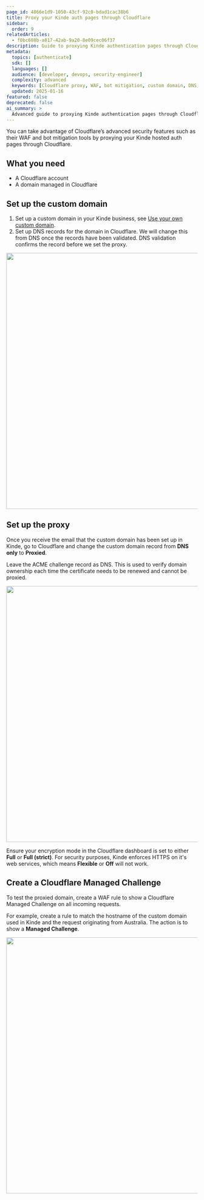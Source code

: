 ```yaml
---
page_id: 4866e1d9-1050-43cf-92c0-bdad1cac38b6
title: Proxy your Kinde auth pages through Cloudflare
sidebar:
  order: 9
relatedArticles:
  - f0bc688b-a817-42ab-9a20-8e09cec06f37
description: Guide to proxying Kinde authentication pages through Cloudflare to leverage advanced security features like WAF and bot mitigation.
metadata:
  topics: [authenticate]
  sdk: []
  languages: []
  audience: [developer, devops, security-engineer]
  complexity: advanced
  keywords: [Cloudflare proxy, WAF, bot mitigation, custom domain, DNS, SSL, security]
  updated: 2025-01-16
featured: false
deprecated: false
ai_summary: >
  Advanced guide to proxying Kinde authentication pages through Cloudflare for enhanced security features including WAF and bot mitigation.
---
```


You can take advantage of Cloudflare’s advanced security features such as their WAF and bot mitigation tools by proxying your Kinde hosted auth pages through Cloudflare.

## What you need

- A Cloudflare account
- A domain managed in Cloudflare

## Set up the custom domain

1. Set up a custom domain in your Kinde business, see [Use your own custom domain](/build/domains/pointing-your-domain/).
2. Set up DNS records for the domain in Cloudflare. We will change this from DNS once the records have been validated. DNS validation confirms the record before we set the proxy.

<img
  src="https://imagedelivery.net/skPPZTHzSlcslvHjesZQcQ/11ab78a6-3b68-4424-2228-b45806f1a400/public"
  alt=""
  width="672px"
  height="auto"
  fetchpriority="low"
  loading="lazy"
  decoding="async"
/>

## Set up the proxy

Once you receive the email that the custom domain has been set up in Kinde, go to Cloudflare and change the custom domain record from **DNS only** to **Proxied**.

<Aside type="warning" title="Important">

Leave the ACME challenge record as DNS. This is used to verify domain ownership each time the certificate needs to be renewed and cannot be proxied.

</Aside>

<img
  src="https://imagedelivery.net/skPPZTHzSlcslvHjesZQcQ/1c91bc73-5252-4062-2bb0-af877e945200/public"
  alt=""
  width="672px"
  height="auto"
  fetchpriority="low"
  loading="lazy"
  decoding="async"
/>

<Aside type="warning" title="Important">

Ensure your encryption mode in the Cloudflare dashboard is set to either **Full** or **Full (strict)**. For security purposes, Kinde enforces HTTPS on it's web services, which means **Flexible** or **Off** will not work.

</Aside>

## Create a Cloudflare Managed Challenge

To test the proxied domain, create a WAF rule to show a Cloudflare Managed Challenge on all incoming requests.

For example, create a rule to match the hostname of the custom domain used in Kinde and the request originating from Australia. The action is to show a **Managed Challenge**.

<img
  src="https://imagedelivery.net/skPPZTHzSlcslvHjesZQcQ/2aba2c16-a345-4179-3075-52485a126c00/public"
  alt=""
  width="672px"
  height="auto"
  fetchpriority="low"
  loading="lazy"
  decoding="async"
/>
